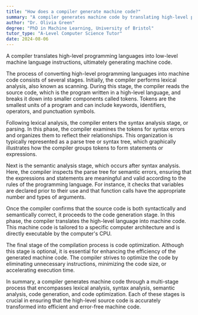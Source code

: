 ```yaml
---
title: "How does a compiler generate machine code?"
summary: "A compiler generates machine code by translating high-level programming languages into low-level machine language instructions."
author: "Dr. Olivia Green"
degree: "PhD in Machine Learning, University of Bristol"
tutor_type: "A-Level Computer Science Tutor"
date: 2024-08-06
---
```


A compiler translates high-level programming languages into low-level machine language instructions, ultimately generating machine code.

The process of converting high-level programming languages into machine code consists of several stages. Initially, the compiler performs lexical analysis, also known as scanning. During this stage, the compiler reads the source code, which is the program written in a high-level language, and breaks it down into smaller components called tokens. Tokens are the smallest units of a program and can include keywords, identifiers, operators, and punctuation symbols.

Following lexical analysis, the compiler enters the syntax analysis stage, or parsing. In this phase, the compiler examines the tokens for syntax errors and organizes them to reflect their relationships. This organization is typically represented as a parse tree or syntax tree, which graphically illustrates how the compiler groups tokens to form statements or expressions.

Next is the semantic analysis stage, which occurs after syntax analysis. Here, the compiler inspects the parse tree for semantic errors, ensuring that the expressions and statements are meaningful and valid according to the rules of the programming language. For instance, it checks that variables are declared prior to their use and that function calls have the appropriate number and types of arguments.

Once the compiler confirms that the source code is both syntactically and semantically correct, it proceeds to the code generation stage. In this phase, the compiler translates the high-level language into machine code. This machine code is tailored to a specific computer architecture and is directly executable by the computer's CPU.

The final stage of the compilation process is code optimization. Although this stage is optional, it is essential for enhancing the efficiency of the generated machine code. The compiler strives to optimize the code by eliminating unnecessary instructions, minimizing the code size, or accelerating execution time.

In summary, a compiler generates machine code through a multi-stage process that encompasses lexical analysis, syntax analysis, semantic analysis, code generation, and code optimization. Each of these stages is crucial in ensuring that the high-level source code is accurately transformed into efficient and error-free machine code.
    